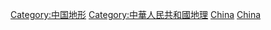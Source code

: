 [[Category:中国地形|Category:中国地形]]
[[Category:中華人民共和國地理|Category:中華人民共和國地理]]
[[Category:各國海域|China]]
[[Category:亞洲海域|China]]